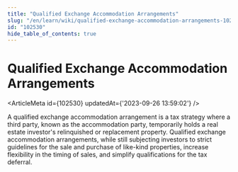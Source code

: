 ```yaml
---
title: "Qualified Exchange Accommodation Arrangements"
slug: "/en/learn/wiki/qualified-exchange-accommodation-arrangements-102530"
id: "102530"
hide_table_of_contents: true
---
```



# Qualified Exchange Accommodation Arrangements

<ArticleMeta id={102530} updatedAt={'2023-09-26 13:59:02'} />
<div className='border-solid border-b border-t-0 my-4 border-[var(--ifm-color-gray-300)]' />

A qualified exchange accommodation arrangement is a tax strategy where a third party, known as the accommodation party, temporarily holds a real estate investor's relinquished or replacement property. Qualified exchange accommodation arrangements, while still subjecting investors to strict guidelines for the sale and purchase of like-kind properties, increase flexibility in the timing of sales, and simplify qualifications for the tax deferral.
